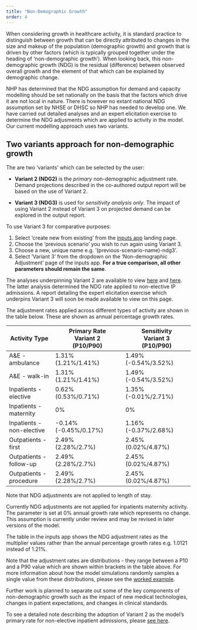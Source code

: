 ```yaml
---
title: "Non-Demographic Growth"
order: 4
--- 
```

 
When considering growth in healthcare activity, it is standard practice to distinguish between growth that can be directly attributed to changes in the size and makeup of the population (demographic growth) and growth that is driven by other factors (which is typically grouped together under the heading of 'non-demographic growth'). When looking back, this non-demographic growth (NDG) is the residual (difference) between observed overall growth and the element of that which can be explained by demographic change.

NHP has determined that the NDG assumption for demand and capacity modelling should be set nationally on the basis that the factors which drive it are not local in nature. There is however no extant national NDG assumption set by NHSE or DHSC so NHP has needed to develop one. We have carried out detailed analyses and an expert elicitation exercise to determine the NDG adjusments which are applied to activity in the model. Our current modelling approach uses two variants. 

## Two variants approach for non-demographic growth 

The are two 'variants' which can be selected by the user:

- **Variant 2 (NDG2)** is the *primary* non-demographic adjustment rate. Demand projections described in the co-authored output report will be based on the use of Variant 2. 

- **Variant 3 (NDG3)** is used for *sensitivity analysis only*. The impact of using Variant 2 instead of Variant 3 on projected demand can be explored in the output report. 

To use Variant 3 for comparative purposes:

1. Select 'create new from existing' from the [inputs app](https://connect.strategyunitwm.nhs.uk/nhp/inputs/) landing page. 
2. Choose the 'previous scenario' you wish to run again using Variant 3. 
3. Choose a new, unique name e.g. '(previous-scenario-name)-ndg3'.
4. Select 'Variant 3' from the dropdown on the 'Non-demographic Adjustment' page of the inputs app. **For a true comparison, all other parameters should remain the same**.  

The analyses underpinning Variant 2 are available to view [here](ndg_analysis.html) and [here](ndg2_analysis.html). The latter analysis determined the NDG rate applied to non-elective IP admissions.
A report detailing the expert elicitation exercise which underpins Variant 3 will soon be made available to view on this page.

The adjustment rates applied across different types of activity are shown in the table below. These are shown as annual percentage growth rates.

| Activity Type             | Primary Rate<br>Variant 2<br>(P10/P90) | Sensitivity<br>Variant 3<br>(P10/P90) |
| ------------------------- | -------------------------------------- | ------------------------------------- |
| A&E - ambulance           | 1.31%<br>(1.21%/1.41%)                 | 1.49%<br>(-0.54%/3.52%)               |
| A&E - walk-in             | 1.31%<br>(1.21%/1.41%)                 | 1.49%<br>(-0.54%/3.52%)               |
| Inpatients - elective     | 0.62%<br>(0.53%/0.71%)                 | 1.35%<br>(-0.01%/2.71%)               |
| Inpatients - maternity    | 0%                                     | 0%                                    |
| Inpatients - non-elective | -0.14%<br>(-0.45%/0.17%)               | 1.16%<br>(-0.37%/2.68%)               |
| Outpatients - first       | 2.49%<br>(2.28%/2.7%)                  | 2.45%<br>(0.02%/4.87%)                |
| Outpatients - follow-up   | 2.49%<br>(2.28%/2.7%)                  | 2.45%<br>(0.02%/4.87%)                |
| Outpatients - procedure   | 2.49%<br>(2.28%/2.7%)                  | 2.45%<br>(0.02%/4.87%)                |

Note that NDG adjustments are not applied to length of stay. 

Currently NDG adjustments are not applied for inpatients maternity activity. The parameter is set at 0% annual growth rate which represents no change. This assumption is currently under review and may be revised in later versions of the model.

The table in the inputs app shows the NDG adjustment rates as the multiplier values rather than the annual percentage growth rates e.g. 1.0121 instead of 1.21%. 

Note that the adjustment rates are distributions - they range between a P10 and a P90 value which are shown within brackets in the table above. For more information about how the model simulations randomly samples a single value from these distributions, please see the [worked example](https://connect.strategyunitwm.nhs.uk/nhp/project_information/modelling_methodology/modelling_uncertainty.html#a-worked-example). 

Further work is planned to separate out some of the key components of non-demographic growth such as the impact of new medical technologies, changes in patient expectations, and changes in clinical standards. 

To see a detailed note describing the adoption of Variant 2 as the model's primary rate for non-elective inpatient admissions, please [see here](https://github.com/The-Strategy-Unit/nhp_project_information/blob/77df9d50923e5242e95226f56112d90d1ee562bf/modelling_methodology/non-demographic_growth.qmd).
